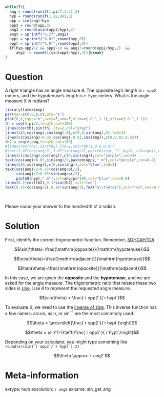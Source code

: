 ```r
while(T){
  ang = round(runif(1,pi/7,1.3),2)
  hyp = round(runif(1,12,99),0)
  opp = sin(ang)*hyp
  opp2 = round(opp,0)
  ang2 = round(asin(opp2/hyp),2)
  angt = sprintf("%.2f",ang2)
  hypt = sprintf("%.0f",round(hyp,0))
  oppt = sprintf("%.0f",round(opp2,0))
  if(hyp-opp2>2 && opp2>10 && ang2!=round(opp2/hyp,2)  &&
     ang2 != round(1/sin(opp2/hyp),2)){break}
}
```

Question
========

A right triangle has an angle measure $\theta$. The opposite leg's length is `r opp2` meters, and the hypotenuse's length is `r hypt` meters. What is the angle measure $\theta$ in radians?

```r
library(latex2exp)
par(mar=c(0,0,0,0),pty="s")
plot(0,0,type="n",axes=F,ann=F,xlim=c(-0.1,1.1),ylim=c(-0.1,1.1))
th = seq(0,pi/2,length.out=100)
lines(cos(th),sin(th),lty=2,col="grey")
lines(c(0,cos(ang),cos(ang),0),c(0,0,sin(ang),0),lwd=3)
lines(c(cos(ang)-0.02,cos(ang)-0.02,cos(ang)),c(0,0.02,0.02))
th2 = seq(0,ang,length.out=100)
#lines(cos(th2),sin(th2),lty=2,col=rgb(1,0.8,0.8))
#text(1.07*cos(ang/2),1.07*sin(ang/2),paste0(angt,"*",hypt),col=rgb(1,0.8,0.8),cex=0.7)
lines(c(cos(ang),cos(ang)),c(0,sin(ang)),col="purple",lwd=4)
text(cos(ang)+0.05,sin(ang)/2,paste0(opp2," m"),col="purple",cex=0.8)
lines(c(0,cos(ang)),c(0,sin(ang)),col="blue",lwd=4)
text(cos(ang)/2+0.05*cos(ang+pi/2),
     sin(ang)/2+0.05*sin(ang+pi/2),
     paste0(hypt," m"),srt=ang/pi*180,col="blue",cex=0.8)
lines(0.1*cos(th2),0.1*sin(th2),col="red")
text(0.16*cos(ang/2),0.16*sin(ang/2),TeX("$\\theta$"),col="red",cex=0.8)
```
\

Please round your answer to the hundredth of a radian.


Solution
========

First, identify the correct trigonometric function. Remember, [SOHCAHTOA](https://en.wikipedia.org/wiki/Mnemonics_in_trigonometry).

$$\sin(\theta)=\frac{\mathrm{opposite}}{\mathrm{hypotenuse}}$$


$$\cos(\theta)=\frac{\mathrm{adjacent}}{\mathrm{hypotenuse}}$$


$$\tan(\theta)=\frac{\mathrm{opposite}}{\mathrm{adjacent}}$$

In this case, we are given the **opposite** and the **hypotenuse**, and we are asked for the angle measure. The trigonometric ratio that relates these two sides is [sine](https://en.wikipedia.org/wiki/Trigonometric_functions). Use $\theta$ to represent the requested angle measure.

$$\sin(\theta) = \frac{`r opp2`}{`r hypt`}$$

To evaluate $\theta$, we need to use the [inverse of sine](https://en.wikipedia.org/wiki/Inverse_trigonometric_functions). This inverse function has a few names: arcsin, asin, or $\sin^{-1}$ are the most commonly used.

$$\theta = \arcsin\left(\frac{`r opp2`}{`r hypt`}\right)$$

$$\theta = \sin^{-1}\left(\frac{`r opp2`}{`r hypt`}\right)$$

Depending on your calculator, you might type something like ``round(arcsin(`r opp2`/`r hypt`),2)``

$$\theta \approx `r ang2`$$


Meta-information
============
extype: num
exsolution: `r ang2`
exname: sin_get_ang